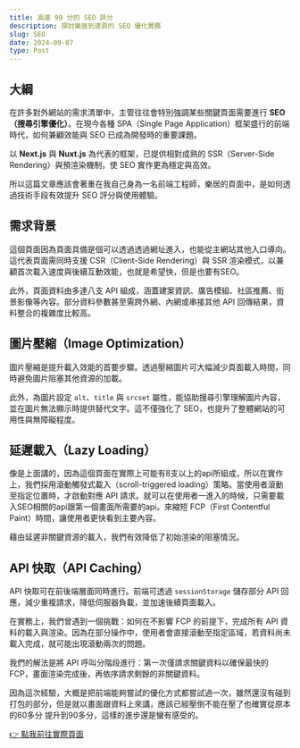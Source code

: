 ```yaml
---
title: 高達 99 分的 SEO 評分
description: 探討樂居到達頁的 SEO 優化實務
slug: SEO
date: 2024-09-07
type: Post
---
```


## 大綱
<p>
在許多對外網站的需求清單中，主管往往會特別強調某些關鍵頁面需要進行 <b>SEO（搜尋引擎優化）</b>。在現今各種 SPA（Single Page Application）框架盛行的前端時代，如何兼顧效能與 SEO 已成為開發時的重要課題。
</p>
<p>
以 <b>Next.js</b> 與 <b>Nuxt.js</b> 為代表的框架，已提供相對成熟的 SSR（Server-Side Rendering）與預渲染機制，使 SEO 實作更為穩定與高效。
</p>
<p>
所以這篇文章應該會著重在我自己身為一名前端工程師，樂居的頁面中，是如何透過技術手段有效提升 SEO 評分與使用體驗。
</p>

## 需求背景
<p>
這個頁面因為頁面具備是個可以透過透過網址進入，也能從主網站其他入口導向。這代表頁面需同時支援 CSR（Client-Side Rendering）與 SSR 渲染模式，以兼顧首次載入速度與後續互動效能，也就是希望快，但是也要有SEO。
</p>
<p>
此外，頁面資料由多達八支 API 組成，涵蓋建案資訊、廣告模組、社區推薦、街景影像等內容。部分資料參數甚至需跨外網、內網或串接其他 API 回傳結果，資料整合的複雜度比較高。
</p>

## 圖片壓縮（Image Optimization）
<p>
圖片壓縮是提升載入效能的首要步驟。透過壓縮圖片可大幅減少頁面載入時間，同時避免圖片阻塞其他資源的加載。
</p>
<p>
此外，為圖片設定 <code>alt</code>、<code>title</code> 與 <code>srcset</code> 屬性，能協助搜尋引擎理解圖片內容，並在圖片無法顯示時提供替代文字。這不僅強化了 SEO，也提升了整體網站的可用性與無障礙程度。
</p>

## 延遲載入（Lazy Loading）
<p>
像是上面講的，因為這個頁面在實際上可能有8支以上的api所組成，所以在實作上，我們採用滾動觸發式載入（scroll-triggered loading）策略。當使用者滾動至指定位置時，才啟動對應 API 請求。就可以在使用者一進入的時候，只需要載入SEO相關的api跟第一個畫面所需要的api。來縮短 FCP（First Contentful Paint）時間，讓使用者更快看到主要內容。
</p>
<p>
藉由延遲非關鍵資源的載入，我們有效降低了初始渲染的阻塞情況。
</p>

## API 快取（API Caching）
<p>
API 快取可在前後端層面同時進行。前端可透過 <code>sessionStorage</code> 儲存部分 API 回應，減少重複請求，降低伺服器負載，並加速後續頁面載入。
</p>
<p>
在實務上，我們曾遇到一個挑戰：如何在不影響 FCP 的前提下，完成所有 API 資料的載入與渲染。因為在部分操作中，使用者會直接滾動至指定區域，若資料尚未載入完成，就可能出現滾動兩次的問題。
</p>
<p>
我們的解法是將 API 呼叫分階段進行：第一次僅請求關鍵資料以確保最快的 FCP，畫面渲染完成後，再依序請求剩餘的非關鍵資料。
</p>
<p>因為這次經驗，大概是把前端能夠嘗試的優化方式都嘗試過一次，雖然還沒有碰到打包的部分，但是就以畫面跟資料上來講，應該已經壓倒不能在壓了也確實從原本的60多分 提升到90多分，這樣的進步還是蠻有感受的。</p>

[👉 點我前往實際頁面](https://www.leju.com.tw/map?mode=buy&city=A&area=A104&sid=10350)
